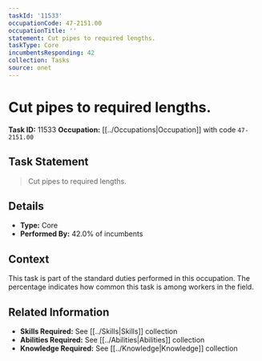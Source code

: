 ```yaml
---
taskId: '11533'
occupationCode: 47-2151.00
occupationTitle: ''
statement: Cut pipes to required lengths.
taskType: Core
incumbentsResponding: 42
collection: Tasks
source: onet
---
```

# Cut pipes to required lengths.

**Task ID:** 11533
**Occupation:** [[../Occupations|Occupation]] with code `47-2151.00`

## Task Statement

> Cut pipes to required lengths.

## Details

- **Type:** Core
- **Performed By:** 42.0% of incumbents

## Context

This task is part of the standard duties performed in this occupation. The percentage indicates how common this task is among workers in the field.

## Related Information

- **Skills Required:** See [[../Skills|Skills]] collection
- **Abilities Required:** See [[../Abilities|Abilities]] collection
- **Knowledge Required:** See [[../Knowledge|Knowledge]] collection
